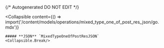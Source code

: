 {/* Autogenerated DO NOT EDIT  */}

<Collapsible
    content={() => import('/content/models/operations/mixed_type_one_of_post_res_json/go.mdx')}
>
    ##### **JSON** `MixedTypeOneOfPostResJSON`
    <Collapsible.Break/>
</Collapsible>

